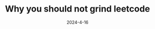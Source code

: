 ---
title: 'Why you should not grind leetcode'
date: '2024-4-16'
tags: ['competitive programming']
draft: true
summary: 'baited'
images: ['/static/images/thumbnails/frieren.jpg']
layout: PostSimple
canonicalUrl:
---